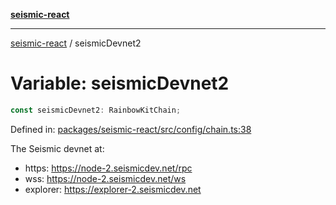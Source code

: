 [**seismic-react**](/seismic-react/README.mdx)

---

[seismic-react](/seismic-react/globals.mdx) / seismicDevnet2

# Variable: seismicDevnet2

```ts
const seismicDevnet2: RainbowKitChain;
```

Defined in: [packages/seismic-react/src/config/chain.ts:38](https://github.com/SeismicSystems/seismic-client/blob/1cf28f7efa87d88dbbf125297b22238c4b4e0bba/packages/seismic-react/src/config/chain.ts#L38)

The Seismic devnet at:

- https: https://node-2.seismicdev.net/rpc
- wss: https://node-2.seismicdev.net/ws
- explorer: https://explorer-2.seismicdev.net
